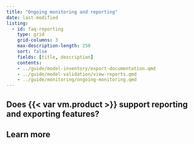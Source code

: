 ```yaml
---
title: "Ongoing monitoring and reporting"
date: last-modified
listing:
  - id: faq-reporting
    type: grid
    grid-columns: 3
    max-description-length: 250
    sort: false
    fields: [title, description]
    contents:
    - ../guide/model-inventory/export-documentation.qmd
    - ../guide/model-validation/view-reports.qmd
    - ../guide/monitoring/ongoing-monitoring.qmd
---
```


## Does {{< var vm.product >}} support reporting and exporting features?

<!-- ## Do you support executive reporting for senior leaders in our BUs?

{{< var vm.product >}} is working on a dashboard feature that provides executive metrics, such as model documentation compliance reporting across BUs, findings by status and model use case, and more.

These metrics can be exported into a customizable report for the customer. -->


## Learn more

:::{#faq-reportinh}
:::


<!-- FOOTNOTES -->
